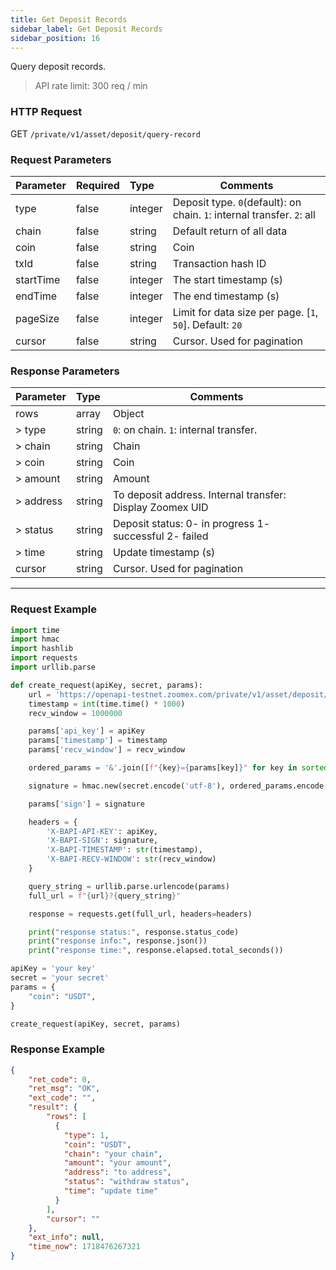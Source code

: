 ```yaml
---
title: Get Deposit Records
sidebar_label: Get Deposit Records
sidebar_position: 16
---
```


Query deposit records.

> API rate limit: 300 req / min

### HTTP Request
GET `/private/v1/asset/deposit/query-record`

### Request Parameters
| Parameter | Required | Type | Comments|
|:----- |:-------|:-----|------ |
|type |false |integer |Deposit type. `0`(default): on chain. `1`: internal transfer. `2`: all|
|chain |false |string |Default return of all data |
|coin |false |string |Coin |
|txId |false |string |Transaction hash ID |
|startTime |false |integer |The start timestamp (s) |
|endTime |false |integer |The end timestamp (s) |
|pageSize |false |integer |Limit for data size per page. [`1`, `50`]. Default: `20`|
|cursor |false |string |Cursor. Used for pagination|

### Response Parameters
| Parameter | Type | Comments|
|:----- |:-----|----- |
|rows |array|Object |
|> type |string |`0`: on chain. `1`: internal transfer. |
|> chain |string |Chain |
|> coin |string |Coin |
|> amount |string |Amount |
|> address |string |To deposit address. Internal transfer: Display Zoomex UID |
|> status |string |Deposit status: 0- in progress 1- successful 2- failed |
|> time |string |Update timestamp (s) |
|cursor |string|Cursor. Used for pagination |


---

### Request Example

```python
import time
import hmac
import hashlib
import requests
import urllib.parse

def create_request(apiKey, secret, params):
    url = 'https://openapi-testnet.zoomex.com/private/v1/asset/deposit/query-record'
    timestamp = int(time.time() * 1000)
    recv_window = 1000000

    params['api_key'] = apiKey
    params['timestamp'] = timestamp
    params['recv_window'] = recv_window

    ordered_params = '&'.join([f"{key}={params[key]}" for key in sorted(params.keys())])

    signature = hmac.new(secret.encode('utf-8'), ordered_params.encode('utf-8'), hashlib.sha256).hexdigest()

    params['sign'] = signature

    headers = {
        'X-BAPI-API-KEY': apiKey,
        'X-BAPI-SIGN': signature,
        'X-BAPI-TIMESTAMP': str(timestamp),
        'X-BAPI-RECV-WINDOW': str(recv_window)
    }

    query_string = urllib.parse.urlencode(params)
    full_url = f"{url}?{query_string}"

    response = requests.get(full_url, headers=headers)

    print("response status:", response.status_code)
    print("response info:", response.json())
    print("response time:", response.elapsed.total_seconds())

apiKey = 'your key'
secret = 'your secret'
params = {
    "coin": "USDT",
}

create_request(apiKey, secret, params)
```

### Response Example

```json
{
    "ret_code": 0,
    "ret_msg": "OK",
    "ext_code": "",
    "result": {
        "rows": [
          {
            "type": 1,
            "coin": "USDT",
            "chain": "your chain",
            "amount": "your amount",
            "address": "to address",
            "status": "withdraw status",
            "time": "update time"
          }
        ],
        "cursor": ""
    },
    "ext_info": null,
    "time_now": 1718476267321
}
```
